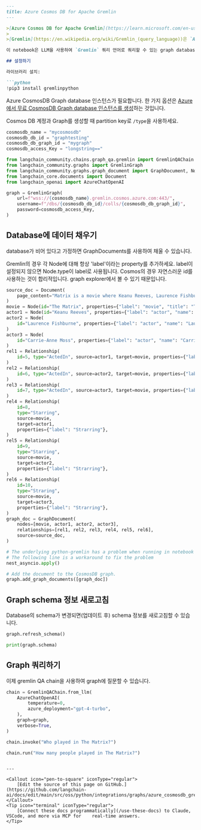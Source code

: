 ```markdown
---
title: Azure Cosmos DB for Apache Gremlin
---

>[Azure Cosmos DB for Apache Gremlin](https://learn.microsoft.com/en-us/azure/cosmos-db/gremlin/introduction)은 수십억 개의 vertex와 edge를 가진 대규모 graph를 저장하는 데 사용할 수 있는 graph database 서비스입니다. 밀리초 단위의 지연 시간으로 graph를 쿼리하고 graph 구조를 쉽게 발전시킬 수 있습니다.
>
>[Gremlin](https://en.wikipedia.org/wiki/Gremlin_(query_language))은 `Apache Software Foundation`의 `Apache TinkerPop`에서 개발한 graph traversal 언어이자 virtual machine입니다.

이 notebook은 LLM을 사용하여 `Gremlin` 쿼리 언어로 쿼리할 수 있는 graph database에 자연어 인터페이스를 제공하는 방법을 보여줍니다.

## 설정하기

라이브러리 설치:

```python
!pip3 install gremlinpython
```

Azure CosmosDB Graph database 인스턴스가 필요합니다. 한 가지 옵션은 [Azure에서 무료 CosmosDB Graph database 인스턴스를 생성](https://learn.microsoft.com/en-us/azure/cosmos-db/free-tier)하는 것입니다.

Cosmos DB 계정과 Graph를 생성할 때 partition key로 `/type`을 사용하세요.

```python
cosmosdb_name = "mycosmosdb"
cosmosdb_db_id = "graphtesting"
cosmosdb_db_graph_id = "mygraph"
cosmosdb_access_Key = "longstring=="
```

```python
from langchain_community.chains.graph_qa.gremlin import GremlinQAChain
from langchain_community.graphs import GremlinGraph
from langchain_community.graphs.graph_document import GraphDocument, Node, Relationship
from langchain_core.documents import Document
from langchain_openai import AzureChatOpenAI
```

```python
graph = GremlinGraph(
    url=f"wss://{cosmosdb_name}.gremlin.cosmos.azure.com:443/",
    username=f"/dbs/{cosmosdb_db_id}/colls/{cosmosdb_db_graph_id}",
    password=cosmosdb_access_Key,
)
```

## Database에 데이터 채우기

database가 비어 있다고 가정하면 GraphDocuments를 사용하여 채울 수 있습니다.

Gremlin의 경우 각 Node에 대해 항상 'label'이라는 property를 추가하세요.
label이 설정되지 않으면 Node.type이 label로 사용됩니다.
Cosmos의 경우 자연스러운 id를 사용하는 것이 합리적입니다. graph explorer에서 볼 수 있기 때문입니다.

```python
source_doc = Document(
    page_content="Matrix is a movie where Keanu Reeves, Laurence Fishburne and Carrie-Anne Moss acted."
)
movie = Node(id="The Matrix", properties={"label": "movie", "title": "The Matrix"})
actor1 = Node(id="Keanu Reeves", properties={"label": "actor", "name": "Keanu Reeves"})
actor2 = Node(
    id="Laurence Fishburne", properties={"label": "actor", "name": "Laurence Fishburne"}
)
actor3 = Node(
    id="Carrie-Anne Moss", properties={"label": "actor", "name": "Carrie-Anne Moss"}
)
rel1 = Relationship(
    id=5, type="ActedIn", source=actor1, target=movie, properties={"label": "ActedIn"}
)
rel2 = Relationship(
    id=6, type="ActedIn", source=actor2, target=movie, properties={"label": "ActedIn"}
)
rel3 = Relationship(
    id=7, type="ActedIn", source=actor3, target=movie, properties={"label": "ActedIn"}
)
rel4 = Relationship(
    id=8,
    type="Starring",
    source=movie,
    target=actor1,
    properties={"label": "Strarring"},
)
rel5 = Relationship(
    id=9,
    type="Starring",
    source=movie,
    target=actor2,
    properties={"label": "Strarring"},
)
rel6 = Relationship(
    id=10,
    type="Straring",
    source=movie,
    target=actor3,
    properties={"label": "Strarring"},
)
graph_doc = GraphDocument(
    nodes=[movie, actor1, actor2, actor3],
    relationships=[rel1, rel2, rel3, rel4, rel5, rel6],
    source=source_doc,
)
```

```python
# The underlying python-gremlin has a problem when running in notebook
# The following line is a workaround to fix the problem
nest_asyncio.apply()

# Add the document to the CosmosDB graph.
graph.add_graph_documents([graph_doc])
```

## Graph schema 정보 새로고침

Database의 schema가 변경되면(업데이트 후) schema 정보를 새로고침할 수 있습니다.

```python
graph.refresh_schema()
```

```python
print(graph.schema)
```

## Graph 쿼리하기

이제 gremlin QA chain을 사용하여 graph에 질문할 수 있습니다.

```python
chain = GremlinQAChain.from_llm(
    AzureChatOpenAI(
        temperature=0,
        azure_deployment="gpt-4-turbo",
    ),
    graph=graph,
    verbose=True,
)
```

```python
chain.invoke("Who played in The Matrix?")
```

```python
chain.run("How many people played in The Matrix?")
```
```

---

<Callout icon="pen-to-square" iconType="regular">
    [Edit the source of this page on GitHub.](https://github.com/langchain-ai/docs/edit/main/src/oss/python/integrations/graphs/azure_cosmosdb_gremlin.mdx)
</Callout>
<Tip icon="terminal" iconType="regular">
    [Connect these docs programmatically](/use-these-docs) to Claude, VSCode, and more via MCP for    real-time answers.
</Tip>

